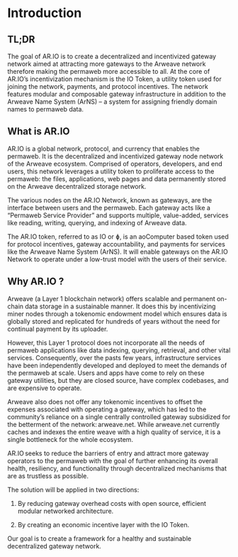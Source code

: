 # Introduction

## TL;DR

The goal of AR.IO is to create a decentralized and incentivized gateway network aimed at attracting more gateways to the Arweave network therefore making the permaweb more accessible to all. At the core of AR.IO’s incentivization mechanism is the IO Token, a utility token used for joining the network, payments, and protocol incentives. The network features modular and composable gateway infrastructure in addition to the Arweave Name System (ArNS) – a system for assigning friendly domain names to permaweb data. 

## What is AR.IO

AR.IO is a global network, protocol, and currency that enables the permaweb. It is the decentralized and incentivized gateway node network of the Arweave ecosystem. Comprised of operators, developers, and end users, this network leverages a utility token to proliferate access to the permaweb: the files, applications, web pages and data permanently stored on the Arweave decentralized storage network.

The various nodes on the AR.IO Network, known as gateways, are the interface between users and the permaweb. Each gateway acts like a “Permaweb Service Provider” and supports multiple, value-added, services like reading, writing, querying, and indexing of Arweave data.

The AR.IO token, referred to as IO or ɸ, is an aoComputer based token used for protocol incentives, gateway accountability, and payments for services like the Arweave Name System (ArNS). It will enable gateways on the AR.IO Network to operate under a low-trust model with the users of their service.

## Why AR.IO ?

Arweave (a Layer 1 blockchain network) offers scalable and permanent on-chain data storage in a sustainable manner. It does this by incentivizing miner nodes through a tokenomic endowment model which ensures data is globally stored and replicated for hundreds of years without the need for continual payment by its uploader.

However, this Layer 1 protocol does not incorporate all the needs of permaweb applications like data indexing, querying, retrieval, and other vital services. Consequently, over the pasts few years, infrastructure services have been independently developed and deployed to meet the demands of the permaweb at scale. Users and apps have come to rely on these gateway utilities, but they are closed source, have complex codebases, and are expensive to operate.

Arweave also does not offer any tokenomic incentives to offset the expenses associated with operating a gateway, which has led to the community’s reliance on a single centrally controlled gateway subsidized for the betterment of the network: arweave.net. While arweave.net currently caches and indexes the entire weave with a high quality of service, it is a single bottleneck for the whole ecosystem.

AR.IO seeks to reduce the barriers of entry and attract more gateway operators to the permaweb with the goal of further enhancing its overall health, resiliency, and functionality through decentralized mechanisms that are as trustless as possible.

The solution will be applied in two directions:

1. By reducing gateway overhead costs with open source, efficient modular networked architecture.

2. By creating an economic incentive layer with the IO Token.

Our goal is to create a framework for a healthy and sustainable decentralized gateway network.
